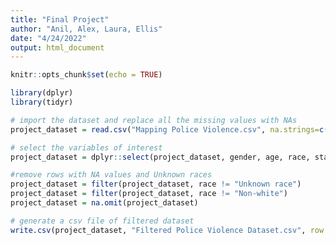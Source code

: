 ```yaml
---
title: "Final Project"
author: "Anil, Alex, Laura, Ellis"
date: "4/24/2022"
output: html_document
---
```


```r
knitr::opts_chunk$set(echo = TRUE)
```

```r
library(dplyr)
library(tidyr)
```

```r
# import the dataset and replace all the missing values with NAs
project_dataset = read.csv("Mapping Police Violence.csv", na.strings=c("","NA"))

# select the variables of interest
project_dataset = dplyr::select(project_dataset, gender, age, race, state, agency_responsible, congressional_district_113, latitude, longitude, congressperson_party, pop_total_census_tract, pop_white_census_tract, pop_black_census_tract, pop_asian_census_tract, pop_pacific_islander_census_tract, pop_native_american_census_tract, pop_hispanic_census_tract)

#remove rows with NA values and Unknown races
project_dataset = filter(project_dataset, race != "Unknown race")
project_dataset = filter(project_dataset, race != "Non-white")
project_dataset = na.omit(project_dataset)
```

```r
# generate a csv file of filtered dataset
write.csv(project_dataset, "Filtered Police Violence Dataset.csv", row.names = FALSE)
```

